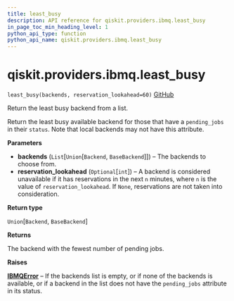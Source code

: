 ```yaml
---
title: least_busy
description: API reference for qiskit.providers.ibmq.least_busy
in_page_toc_min_heading_level: 1
python_api_type: function
python_api_name: qiskit.providers.ibmq.least_busy
---
```


# qiskit.providers.ibmq.least\_busy

<span id="qiskit.providers.ibmq.least_busy" />

`least_busy(backends, reservation_lookahead=60)` [GitHub](https://github.com/qiskit/qiskit-ibmq-provider/tree/stable/0.14/qiskit/providers/ibmq/__init__.py "view source code")

Return the least busy backend from a list.

Return the least busy available backend for those that have a `pending_jobs` in their `status`. Note that local backends may not have this attribute.

**Parameters**

*   **backends** (`List`\[`Union`\[`Backend`, `BaseBackend`]]) – The backends to choose from.
*   **reservation\_lookahead** (`Optional`\[`int`]) – A backend is considered unavailable if it has reservations in the next `n` minutes, where `n` is the value of `reservation_lookahead`. If `None`, reservations are not taken into consideration.

**Return type**

`Union`\[`Backend`, `BaseBackend`]

**Returns**

The backend with the fewest number of pending jobs.

**Raises**

[**IBMQError**](qiskit.providers.ibmq.IBMQError "qiskit.providers.ibmq.IBMQError") – If the backends list is empty, or if none of the backends is available, or if a backend in the list does not have the `pending_jobs` attribute in its status.

